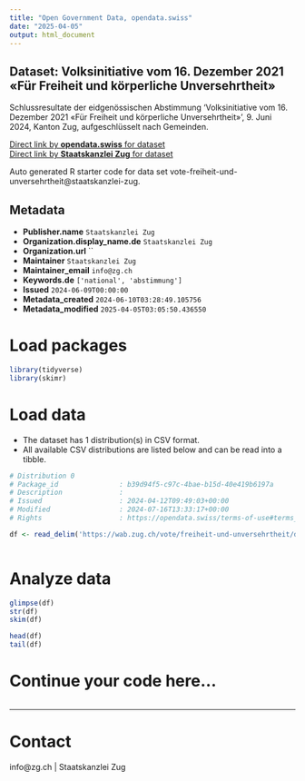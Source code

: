 ```yaml
---
title: "Open Government Data, opendata.swiss"
date: "2025-04-05"
output: html_document
---
```


## Dataset: Volksinitiative vom 16. Dezember 2021 «Für Freiheit und körperliche Unversehrtheit»

Schlussresultate der eidgenössischen Abstimmung 'Volksinitiative vom 16. Dezember 2021 «Für Freiheit und körperliche Unversehrtheit»', 9. Juni 2024, Kanton Zug, aufgeschlüsselt nach Gemeinden.

[Direct link by **opendata.swiss** for dataset](https://opendata.swiss/de/dataset/volksinitiative-vom-16-dezember-2021-fur-freiheit-und-korperliche-unversehrtheit)<br>
[Direct link by **Staatskanzlei Zug** for dataset](https://wab.zug.ch/vote/freiheit-und-unversehrtheit/data)

Auto generated R starter code for data set vote-freiheit-und-unversehrtheit@staatskanzlei-zug.

## Metadata

- **Publisher.name** `Staatskanzlei Zug`
- **Organization.display_name.de** `Staatskanzlei Zug`
- **Organization.url** ``
- **Maintainer** `Staatskanzlei Zug`
- **Maintainer_email** `info@zg.ch`
- **Keywords.de** `['national', 'abstimmung']`
- **Issued** `2024-06-09T00:00:00`
- **Metadata_created** `2024-06-10T03:28:49.105756`
- **Metadata_modified** `2025-04-05T03:05:50.436550`


# Load packages

```r

library(tidyverse)
library(skimr)

```

# Load data

-   The dataset has 1 distribution(s) in CSV format.
-   All available CSV distributions are listed below and can be read into a tibble.

```r

# Distribution 0
# Package_id               : b39d94f5-c97c-4bae-b15d-40e419b6197a
# Description              : 
# Issued                   : 2024-04-12T09:49:03+00:00
# Modified                 : 2024-07-16T13:33:17+00:00
# Rights                   : https://opendata.swiss/terms-of-use#terms_by

df <- read_delim('https://wab.zug.ch/vote/freiheit-und-unversehrtheit/data-csv')



```

# Analyze data

```r

glimpse(df)
str(df)
skim(df)

head(df)
tail(df)

```

# Continue your code here...

```r

```

------------------------------------------------------------------------

# Contact

info@zg.ch | Staatskanzlei Zug
